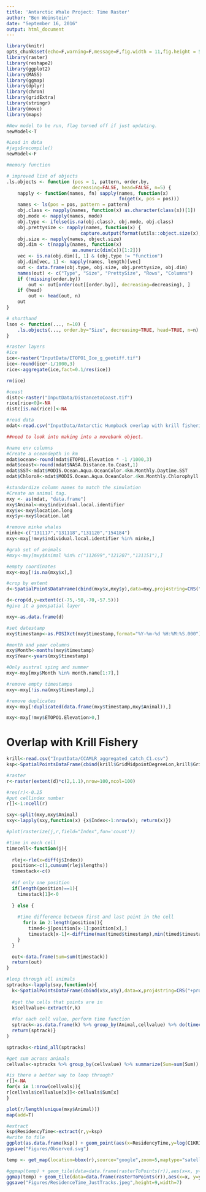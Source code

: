 ```yaml
---
title: 'Antarctic Whale Project: Time Raster'
author: "Ben Weinstein"
date: "September 16, 2016"
output: html_document
---
```


```r
library(knitr)
opts_chunk$set(echo=F,warning=F,message=F,fig.width = 11,fig.height = 5,cache=F)
library(raster)
library(reshape2)
library(ggplot2)
library(MASS)
library(ggmap)
library(dplyr)
library(chron)
library(gridExtra)
library(stringr)
library(move)
library(maps)

#New model to be run, flag turned off if just updating.
newModel<-T
```

```r
#Load in data
#jags$recompile()
newModel<-F
```

```r
#memory function

# improved list of objects
.ls.objects <- function (pos = 1, pattern, order.by,
                        decreasing=FALSE, head=FALSE, n=5) {
    napply <- function(names, fn) sapply(names, function(x)
                                         fn(get(x, pos = pos)))
    names <- ls(pos = pos, pattern = pattern)
    obj.class <- napply(names, function(x) as.character(class(x))[1])
    obj.mode <- napply(names, mode)
    obj.type <- ifelse(is.na(obj.class), obj.mode, obj.class)
    obj.prettysize <- napply(names, function(x) {
                           capture.output(format(utils::object.size(x), units = "auto")) })
    obj.size <- napply(names, object.size)
    obj.dim <- t(napply(names, function(x)
                        as.numeric(dim(x))[1:2]))
    vec <- is.na(obj.dim)[, 1] & (obj.type != "function")
    obj.dim[vec, 1] <- napply(names, length)[vec]
    out <- data.frame(obj.type, obj.size, obj.prettysize, obj.dim)
    names(out) <- c("Type", "Size", "PrettySize", "Rows", "Columns")
    if (!missing(order.by))
        out <- out[order(out[[order.by]], decreasing=decreasing), ]
    if (head)
        out <- head(out, n)
    out
}

# shorthand
lsos <- function(..., n=10) {
    .ls.objects(..., order.by="Size", decreasing=TRUE, head=TRUE, n=n)
}
```

```r
#raster layers
#ice
ice<-raster("InputData/ETOPO1_Ice_g_geotiff.tif")
ice<-round(ice*-1/1000,3)
rice<-aggregate(ice,fact=0.1/res(ice))

rm(ice)

#coast
distc<-raster("InputData/DistancetoCoast.tif")
rice[rice<0]<-NA
distc[is.na(rice)]<-NA

#read data
mdat<-read.csv("InputData/Antarctic Humpback overlap with krill fisheries -3085052751565071394.csv")

##need to look into making into a movebank object.

#name env columns
#Create a oceandepth in km 
mdat$ocean<-round(mdat$ETOPO1.Elevation * -1 /1000,3)
mdat$coast<-round(mdat$NASA.Distance.to.Coast,1)
mdat$SST<-mdat$MODIS.Ocean.Aqua.OceanColor.4km.Monthly.Daytime.SST
mdat$ChloroA<-mdat$MODIS.Ocean.Aqua.OceanColor.4km.Monthly.Chlorophyll.A

#standardize column names to match the simulation
#Create an animal tag.
mxy <- as(mdat, "data.frame")
mxy$Animal<-mxy$individual.local.identifier
mxy$x<-mxy$location.long
mxy$y<-mxy$location.lat

#remove minke whales
minke<-c("131117","131118","131120","154184")
mxy<-mxy[!mxy$individual.local.identifier %in% minke,]

#grab set of animals
#mxy<-mxy[mxy$Animal %in% c("112699","121207","131151"),]

#empty coordinates
mxy<-mxy[!is.na(mxy$x),]

#crop by extent
d<-SpatialPointsDataFrame(cbind(mxy$x,mxy$y),data=mxy,proj4string=CRS("+proj=longlat +datum=WGS84"))

d<-crop(d,y=extent(c(-75,-50,-70,-57.5)))
#give it a geospatial layer

mxy<-as.data.frame(d)

#set datestamp
mxy$timestamp<-as.POSIXct(mxy$timestamp,format="%Y-%m-%d %H:%M:%S.000")

#month and year columns
mxy$Month<-months(mxy$timestamp)
mxy$Year<-years(mxy$timestamp)

#Only austral sping and summer
mxy<-mxy[mxy$Month %in% month.name[1:7],]

#remove empty timestamps
mxy<-mxy[!is.na(mxy$timestamp),]

#remove duplicates
mxy<-mxy[!duplicated(data.frame(mxy$timestamp,mxy$Animal)),]

mxy<-mxy[!mxy$ETOPO1.Elevation>0,]

```

# Overlap with Krill Fishery

```r
krill<-read.csv("InputData/CCAMLR_aggregated_catch_C1.csv")
ksp<-SpatialPointsDataFrame(cbind(krill$GridMidpointDegreeLon,krill$GridMidpointHalfDegreeLat),krill)
```

```r
#raster
r<-raster(extent(d)*c(2,1.1),nrow=100,ncol=100)

#res(r)<-0.25
#put cellindex number
r[]<-1:ncell(r)

sxy<-split(mxy,mxy$Animal)
sxy<-lapply(sxy,function(x) {x$Index<-1:nrow(x); return(x)})

#plot(rasterize(j,r,field="Index",fun='count'))

#time in each cell
timecell<-function(j){
  
  rlej<-rle(x=diff(j$Index))
  position<-c(1,cumsum(rlej$lengths))
  timestack<-c()
  
  #if only one position
  if(length(position)==1){
    timestack[1]<-0
    
  } else {
    
    #time difference between first and last point in the cell
      for(x in 2:length(position)){
        timed<-j[position[x-1]:position[x],]
        timestack[x-1]<-difftime(max(timed$timestamp),min(timed$timestamp),units="days")
    }
  }

  out<-data.frame(Sum=sum(timestack))
  return(out)
}

#loop through all animals
sptracks<-lapply(sxy,function(x){
  k<-SpatialPointsDataFrame(cbind(x$x,x$y),data=x,proj4string=CRS("+proj=longlat +datum=WGS84"))
  
  #get the cells that points are in
  k$cellvalue<-extract(r,k)
  
  #for each cell value, perform time function
  sptrack<-as.data.frame(k) %>% group_by(Animal,cellvalue) %>% do(timecell(.))
  return(sptrack)}
)

sptracks<-rbind_all(sptracks)

#get sum across animals
cellvals<-sptracks %>% group_by(cellvalue) %>% summarize(Sum=sum(Sum))

#is there a better way to loop through?
r[]<-NA
for(x in 1:nrow(cellvals)){
r[cellvals$cellvalue[x]]<-cellvals$Sum[x]
}

plot(r/length(unique(mxy$Animal)))
map(add=T)
```

```r
#extract
ksp$ResidencyTime<-extract(r,y=ksp)
#write to file
ggplot(as.data.frame(ksp)) + geom_point(aes(x=ResidencyTime,y=log(C1KRIcatchKG)))  + theme_bw() + labs(x="Residency Time (Days)",y="Krill Catch (Log Metric Tons)")
ggsave("Figures/Observed.svg")
```


```r
temp <- get_map(location=bbox(r),source="google",zoom=5,maptype="satellite",color = "bw",scale = 2)

#ggmap(temp) + geom_tile(data=data.frame(rasterToPoints(r)),aes(x=x, y=y,fill=layer),alpha=0.9) + geom_point(data=krill,aes(x=GridMidpointDegreeLon,y=GridMidpointHalfDegreeLat,size=C1KRIcatchKG/1000)) + scale_fill_continuous(low="blue",high="red") + labs(fill="Days", size="Krill Catch (Metric Tons)") + scale_size_continuous(range=c(1,5)) 
ggmap(temp) + geom_tile(data=data.frame(rasterToPoints(r)),aes(x=x, y=y,fill=layer),alpha=0.9) + scale_fill_continuous(low="blue",high="red") + labs(fill="Days", size="Krill Catch (Metric Tons)") + scale_size_continuous(range=c(1,5)) 
ggsave("Figures/ResidenceTime_JustTracks.jpeg",height=9,width=7)
```



